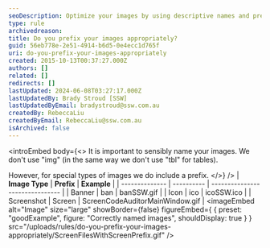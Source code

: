 ```yaml
---
seoDescription: Optimize your images by using descriptive names and prefixes like "ban" for banners, "ico" for icons, or "Screen" for screenshots to improve search engine visibility.
type: rule
archivedreason:
title: Do you prefix your images appropriately?
guid: 56eb778e-2e51-4914-b6d5-0e4ecc1d765f
uri: do-you-prefix-your-images-appropriately
created: 2015-10-13T00:37:27.000Z
authors: []
related: []
redirects: []
lastUpdated: 2024-06-08T03:27:17.000Z
lastUpdatedBy: Brady Stroud [SSW]
lastUpdatedByEmail: bradystroud@ssw.com.au
createdBy: RebeccaLiu
createdByEmail: RebeccaLiu@ssw.com.au
isArchived: false
---
```


<introEmbed
  body={<>
It is important to sensibly name your images. We don't use "img" (in the same way we don't use "tbl" for tables).

However, for special types of images we do include a prefix.
  </>}
/>
| **Image Type** | **Prefix** | **Example**                     |
| -------------- | ---------- | ------------------------------- |
| Banner         | ban        | banSSW.gif                      |
| Icon           | ico        | icoSSW.ico                      |
| Screenshot     | Screen     | ScreenCodeAuditorMainWindow.gif |
<imageEmbed
  alt="Image"
  size="large"
  showBorder={false}
  figureEmbed={ {
    preset: "goodExample",
    figure: "Correctly named images",
    shouldDisplay: true
  } }
  src="/uploads/rules/do-you-prefix-your-images-appropriately/ScreenFilesWithScreenPrefix.gif"
/>
